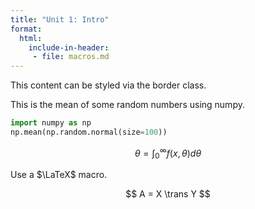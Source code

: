 ```yaml
---
title: "Unit 1: Intro"
format:
  html:
    include-in-header:
     - file: macros.md
---
```


::: {.border}
This content can be styled via the border class.
:::

This is the mean of some random numbers using numpy.

```python
import numpy as np
np.mean(np.random.normal(size=100))
```

$$
\theta = \int_0^\infty f(x,\theta)d\theta
$$

Use a $\LaTeX$ macro.

$$
A = X \trans Y
$$
